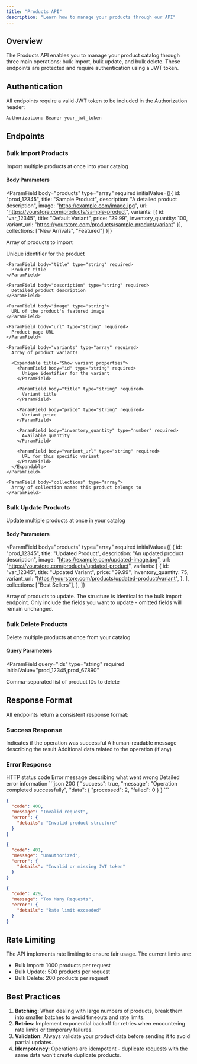 ```yaml
---
title: "Products API"
description: "Learn how to manage your products through our API"
---
```


## Overview

The Products API enables you to manage your product catalog through three main operations: bulk import, bulk update, and bulk delete. These endpoints are protected and require authentication using a JWT token.

## Authentication

All endpoints require a valid JWT token to be included in the Authorization header:

```bash
Authorization: Bearer your_jwt_token
```

## Endpoints

### Bulk Import Products

<ParamField path="bulk-import" type="POST" required>
  Import multiple products at once into your catalog
</ParamField>

#### Body Parameters

<ParamField
  body="products"
  type="array"
  required
  initialValue={[{
    id: "prod_12345",
    title: "Sample Product",
    description: "A detailed product description",
    image: "https://example.com/image.jpg",
    url: "https://yourstore.com/products/sample-product",
    variants: [{
      id: "var_12345",
      title: "Default Variant",
      price: "29.99",
      inventory_quantity: 100,
      variant_url: "https://yourstore.com/products/sample-product/variant"
    }],
    collections: ["New Arrivals", "Featured"]
  }]}
>
  Array of products to import

  <Expandable title="Show product properties">
    <ParamField body="id" type="string" required>
      Unique identifier for the product
    </ParamField>

    <ParamField body="title" type="string" required>
      Product title
    </ParamField>

    <ParamField body="description" type="string" required>
      Detailed product description
    </ParamField>

    <ParamField body="image" type="string">
      URL of the product's featured image
    </ParamField>

    <ParamField body="url" type="string" required>
      Product page URL
    </ParamField>

    <ParamField body="variants" type="array" required>
      Array of product variants

      <Expandable title="Show variant properties">
        <ParamField body="id" type="string" required>
          Unique identifier for the variant
        </ParamField>

        <ParamField body="title" type="string" required>
          Variant title
        </ParamField>

        <ParamField body="price" type="string" required>
          Variant price
        </ParamField>

        <ParamField body="inventory_quantity" type="number" required>
          Available quantity
        </ParamField>

        <ParamField body="variant_url" type="string" required>
          URL for this specific variant
        </ParamField>
      </Expandable>
    </ParamField>

    <ParamField body="collections" type="array">
      Array of collection names this product belongs to
    </ParamField>

  </Expandable>
</ParamField>

### Bulk Update Products

<ParamField path="bulk-update" type="POST" required>
  Update multiple products at once in your catalog
</ParamField>

#### Body Parameters

<ParamField
  body="products"
  type="array"
  required
  initialValue={[
    {
      id: "prod_12345",
      title: "Updated Product",
      description: "An updated product description",
      image: "https://example.com/updated-image.jpg",
      url: "https://yourstore.com/products/updated-product",
      variants: [
        {
          id: "var_12345",
          title: "Updated Variant",
          price: "39.99",
          inventory_quantity: 75,
          variant_url: "https://yourstore.com/products/updated-product/variant",
        },
      ],
      collections: ["Best Sellers"],
    },
  ]}
>
  Array of products to update. The structure is identical to the bulk import
  endpoint. Only include the fields you want to update - omitted fields will
  remain unchanged.
</ParamField>

### Bulk Delete Products

<ParamField path="bulk-delete" type="DELETE" required>
  Delete multiple products at once from your catalog
</ParamField>

#### Query Parameters

<ParamField
  query="ids"
  type="string"
  required
  initialValue="prod_12345,prod_67890"
>
  Comma-separated list of product IDs to delete
</ParamField>

## Response Format

All endpoints return a consistent response format:

### Success Response

<ResponseField name="success" type="boolean">
  Indicates if the operation was successful
</ResponseField>

<ResponseField name="message" type="string">
  A human-readable message describing the result
</ResponseField>

<ResponseField name="data" type="object">
  Additional data related to the operation (if any)
</ResponseField>

### Error Response

<ResponseField name="code" type="number">
  HTTP status code
</ResponseField>

<ResponseField name="message" type="string">
  Error message describing what went wrong
</ResponseField>

<ResponseField name="error" type="object">
  Detailed error information
</ResponseField>

<ResponseExample>
```json 200
{
  "success": true,
  "message": "Operation completed successfully",
  "data": {
    "processed": 2,
    "failed": 0
  }
}
```

```json 400
{
  "code": 400,
  "message": "Invalid request",
  "error": {
    "details": "Invalid product structure"
  }
}
```

```json 401
{
  "code": 401,
  "message": "Unauthorized",
  "error": {
    "details": "Invalid or missing JWT token"
  }
}
```

```json 429
{
  "code": 429,
  "message": "Too Many Requests",
  "error": {
    "details": "Rate limit exceeded"
  }
}
```

</ResponseExample>

## Rate Limiting

The API implements rate limiting to ensure fair usage. The current limits are:

- Bulk Import: 1000 products per request
- Bulk Update: 500 products per request
- Bulk Delete: 200 products per request

## Best Practices

1. **Batching**: When dealing with large numbers of products, break them into smaller batches to avoid timeouts and rate limits.
2. **Retries**: Implement exponential backoff for retries when encountering rate limits or temporary failures.
3. **Validation**: Always validate your product data before sending it to avoid partial updates.
4. **Idempotency**: Operations are idempotent - duplicate requests with the same data won't create duplicate products.
